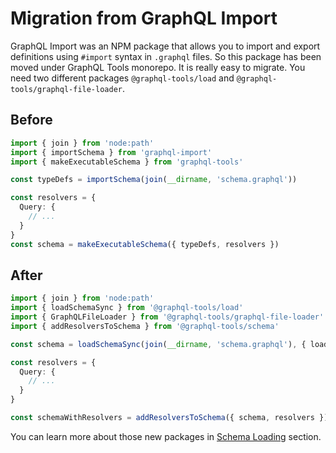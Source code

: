 
# Migration from GraphQL Import

GraphQL Import was an NPM package that allows you to import and export definitions using `#import` syntax in `.graphql` files. So this package has been moved under GraphQL Tools monorepo. It is really easy to migrate. You need two different packages `@graphql-tools/load` and `@graphql-tools/graphql-file-loader`.

## Before

```ts
import { join } from 'node:path'
import { importSchema } from 'graphql-import'
import { makeExecutableSchema } from 'graphql-tools'

const typeDefs = importSchema(join(__dirname, 'schema.graphql'))

const resolvers = {
  Query: {
    // ...
  }
}
const schema = makeExecutableSchema({ typeDefs, resolvers })
```

## After

```ts
import { join } from 'node:path'
import { loadSchemaSync } from '@graphql-tools/load'
import { GraphQLFileLoader } from '@graphql-tools/graphql-file-loader'
import { addResolversToSchema } from '@graphql-tools/schema'

const schema = loadSchemaSync(join(__dirname, 'schema.graphql'), { loaders: [new GraphQLFileLoader()] })

const resolvers = {
  Query: {
    // ...
  }
}

const schemaWithResolvers = addResolversToSchema({ schema, resolvers })
```

<Callout>You can learn more about those new packages in [Schema Loading](/docs/schema-loading) section.</Callout>
